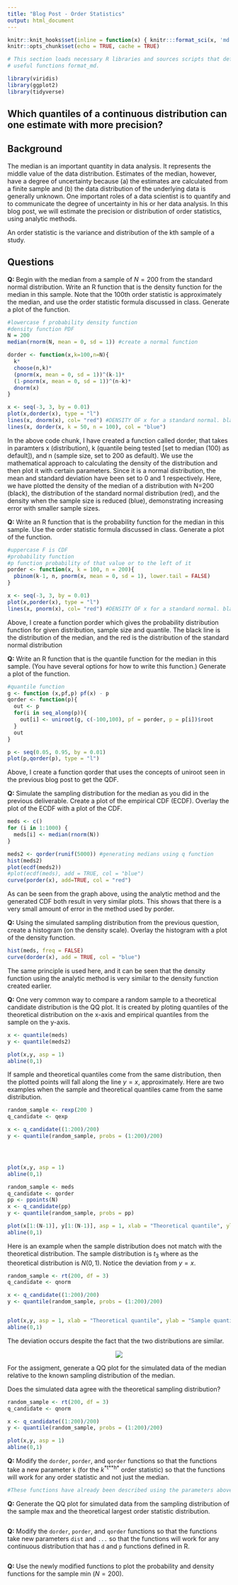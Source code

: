 ```yaml
---
title: "Blog Post - Order Statistics"
output: html_document
---
```


```r

knitr::knit_hooks$set(inline = function(x) { knitr:::format_sci(x, 'md')})
knitr::opts_chunk$set(echo = TRUE, cache = TRUE)

# This section loads necessary R libraries and sources scripts that define 
# useful functions format_md.

library(viridis)
library(ggplot2)
library(tidyverse)

```

## Which quantiles of a continuous distribution can one estimate with more precision?

## Background

The median is an important quantity in data analysis. It represents the middle value of the data distribution. Estimates of the median, however, have a degree of uncertainty because (a) the estimates are calculated from a finite sample and (b) the data distribution of the underlying data is generally unknown. One important roles of a data scientist is to quantify and to communicate the degree of uncertainty in his or her data analysis. In this blog post, we will estimate the precision or distribution of order statistics, using analytic methods. 

An order statistic is the variance and distribution of the kth sample of a study. 


Questions
---------

**Q:** Begin with the median from a sample of *N* = 200 from the standard normal distribution. Write an R function that is the density function for the median in this sample. Note that the 100th order statistic is approximately the median, and use the order statistic formula discussed in class. Generate a plot of the function.

```r
#lowercase f probability density function
#density function PDF
N = 200
median(rnorm(N, mean = 0, sd = 1)) #create a normal function

dorder <- function(x,k=100,n=N){
  k*
  choose(n,k)*
  (pnorm(x, mean = 0, sd = 1))^(k-1)*
  (1-pnorm(x, mean = 0, sd = 1))^(n-k)*
  dnorm(x)
}

x <- seq(-3, 3, by = 0.01)
plot(x,dorder(x), type = "l")
lines(x, dnorm(x), col= "red") #DENSITY OF x for a standard normal. black line is density of the median statistic for a random normal distribution.
lines(x, dorder(x, k = 50, n = 100), col = "blue")
```

In the above code chunk, I have created a function called dorder, that takes in paramters x (distribution), k (quantile being tested [set to median (100) as default]), and n (sample size, set to 200 as default). We use the mathematical approach to calculating the density of the distribution and then plot it with certain parameters. Since it is a normal distribution, the mean and standard deviation have been set to 0 and 1 respectively. Here,  we have plotted the density of the median of a distribution with N=200 (black), the distribution of the standard normal distribution (red), and the density when the sample size is reduced (blue), demonstrating increasing error with smaller sample sizes. 

**Q:** Write an R function that is the probability function for the median in this sample. Use the order statistic formula discussed in class. Generate a plot of the function.

``` r
#uppercase F is CDF
#probability function
#p function probability of that value or to the left of it
porder <- function(x, k = 100, n = 200){
  pbinom(k-1, n, pnorm(x, mean = 0, sd = 1), lower.tail = FALSE)
}

x <- seq(-3, 3, by = 0.01)
plot(x,porder(x), type = "l")
lines(x, pnorm(x), col= "red") #DENSITY OF x for a standard normal. black line is density of the median statistic for a random normal distribution.


```

Above, I create a function porder which gives the probability distribution function for given distribution, sample size and quantile. The black line is the distribution of the median, and the red is the distribution of the standard normal distribution


**Q:** Write an R function that is the quantile function for the median in this sample. (You have several options for how to write this function.) Generate a plot of the function.

``` r
#quantile function
g <- function (x,pf,p) pf(x) - p
qorder <- function(p){
  out <- p
  for(i in seq_along(p)){
    out[i] <- uniroot(g, c(-100,100), pf = porder, p = p[i])$root
  }
  out
}

p <- seq(0.05, 0.95, by = 0.01)
plot(p,qorder(p), type = "l")

```

Above, I create a function qorder that uses the concepts of uniroot seen in the previous blog post to get the QDF. 

**Q:** Simulate the sampling distribution for the median as you did in the previous deliverable. Create a plot of the empirical CDF (ECDF). Overlay the plot of the ECDF with a plot of the CDF.

```r
meds <- c()
for (i in 1:1000) {
  meds[i] <- median(rnorm(N))
}

meds2 <- qorder(runif(5000)) #generating medians using q function
hist(meds2)
plot(ecdf(meds2))
#plot(ecdf(meds), add = TRUE, col = "blue")
curve(porder(x), add=TRUE, col = "red")

```

As can be seen from the graph above, using the analytic method and the generated CDF both result in very similar plots. This shows that there is a very small amount of error in the method used by porder. 

**Q:** Using the simulated sampling distribution from the previous question, create a histogram (on the density scale). Overlay the histogram with a plot of the density function.

```r
hist(meds, freq = FALSE)
curve(dorder(x), add = TRUE, col = "blue")
```

The same principle is used here, and it can be seen that the density function using the analytic method is very similar to the density function created earlier. 

**Q:** One very common way to compare a random sample to a theoretical candidate distribution is the QQ plot. It is created by ploting quantiles of the theoretical distribution on the x-axis and empirical quantiles from the sample on the y-axis.

```r
x <- quantile(meds)
y <- quantile(meds2)

plot(x,y, asp = 1)
abline(0,1)
```


If sample and theoretical quantiles come from the same distribution, then the plotted points will fall along the line *y* = *x*, approximately. Here are two examples when the sample and theoretical quantiles came from the same distribution.

``` r
random_sample <- rexp(200 )
q_candidate <- qexp

x <- q_candidate((1:200)/200)
y <- quantile(random_sample, probs = (1:200)/200)




plot(x,y, asp = 1)
abline(0,1)

```

``` r
random_sample <- meds
q_candidate <- qorder
pp <- ppoints(N)
x <- q_candidate(pp)
y <- quantile(random_sample, probs = pp)

plot(x[1:(N-1)], y[1:(N-1)], asp = 1, xlab = "Theoretical quantile", ylab = "Sample quantile")
abline(0,1)

```


Here is an example when the sample distribution does not match with the theoretical distribution. The sample distribution is *t*<sub>3</sub> where as the theoretical distribution is *N*(0, 1). Notice the deviation from *y* = *x*.

``` r
random_sample <- rt(200, df = 3)
q_candidate <- qnorm

x <- q_candidate((1:200)/200)
y <- quantile(random_sample, probs = (1:200)/200)


plot(x,y, asp = 1, xlab = "Theoretical quantile", ylab = "Sample quantile")
abline(0,1)

```


The deviation occurs despite the fact that the two distributions are similar.

<center>
![](assets/normal-v-t.svg)
</center>

For the assigment, generate a QQ plot for the simulated data of the median relative to the known sampling distribution of the median.

Does the simulated data agree with the theoretical sampling distribution?

```r
random_sample <- rt(200, df = 3)
q_candidate <- qnorm

x <- q_candidate((1:200)/200)
y <- quantile(random_sample, probs = (1:200)/200)

plot(x,y, asp = 1)
abline(0,1)
```


**Q:** Modify the `dorder`, `porder`, and `qorder` functions so that the functions take a new parameter `k` (for the *k*<sup>*t**h*</sup> order statistic) so that the functions will work for any order statistic and not just the median.
```r
#These functions have already been described using the parameters above. 
```

**Q:** Generate the QQ plot for simulated data from the sampling distribution of the sample max and the theoretical largest order statistic distribution.
```r

```

**Q:** Modify the `dorder`, `porder`, and `qorder` functions so that the functions take new parameters `dist` and `...` so that the functions will work for any continuous distribution that has `d` and `p` functions defined in R.
```r

```

**Q:** Use the newly modified functions to plot the probability and density functions for the sample min (*N* = 200).
```r

```

